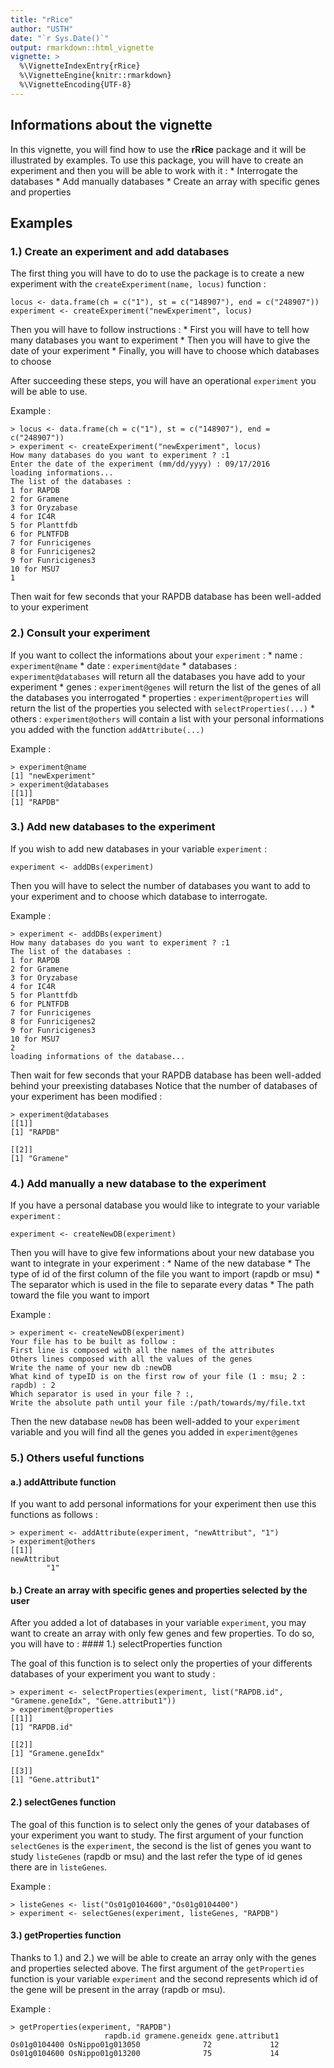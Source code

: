 ```yaml
---
title: "rRice"
author: "USTH"
date: "`r Sys.Date()`"
output: rmarkdown::html_vignette
vignette: >
  %\VignetteIndexEntry{rRice}
  %\VignetteEngine{knitr::rmarkdown}
  %\VignetteEncoding{UTF-8}
---
```



## Informations about the vignette

In this vignette, you will find how to use the **rRice** package and it will be illustrated by examples. 
To use this package, you will have to create an experiment and then you will be able to work with it :
* Interrogate the databases
* Add manually databases
* Create an array with specific genes and properties

## Examples

### 1.) Create an experiment and add databases

The first thing you will have to do to use the package is to create a new experiment with the `createExperiment(name, locus)` function :
```
locus <- data.frame(ch = c("1"), st = c("148907"), end = c("248907"))
experiment <- createExperiment("newExperiment", locus)
```

Then you will have to follow instructions :
* First you will have to tell how many databases you want to experiment
* Then you will have to give the date of your experiment
* Finally, you will have to choose which databases to choose
    
After succeeding these steps, you will have an operational `experiment` you will be able to use. 

Example :
```
> locus <- data.frame(ch = c("1"), st = c("148907"), end = c("248907"))
> experiment <- createExperiment("newExperiment", locus)
How many databases do you want to experiment ? :1
Enter the date of the experiment (mm/dd/yyyy) : 09/17/2016
loading informations...
The list of the databases : 
1 for RAPDB 
2 for Gramene 
3 for Oryzabase 
4 for IC4R 
5 for Planttfdb 
6 for PLNTFDB 
7 for Funricigenes 
8 for Funricigenes2 
9 for Funricigenes3 
10 for MSU7 
1
```
Then wait for few seconds that your RAPDB database has been well-added to your experiment

### 2.) Consult your experiment

If you want to collect the informations about your `experiment` :
* name : `experiment@name`
* date : `experiment@date`
* databases : `experiment@databases` will return all the databases you have add to your experiment
* genes : `experiment@genes` will return the list of the genes of all the databases you interrogated
* properties : `experiment@properties` will return the list of the properties you selected with `selectProperties(...)`
* others : `experiment@others` will contain a list with your personal informations you added with the function `addAttribute(...)`

Example :
```
> experiment@name
[1] "newExperiment"
> experiment@databases
[[1]]
[1] "RAPDB"
```

### 3.) Add new databases to the experiment

If you wish to add new databases in your variable `experiment` :
```
experiment <- addDBs(experiment)
```

Then you will have to select the number of databases you want to add to your experiment and to choose which database to interrogate. 

Example :
```
> experiment <- addDBs(experiment)
How many databases do you want to experiment ? :1
The list of the databases : 
1 for RAPDB 
2 for Gramene 
3 for Oryzabase 
4 for IC4R 
5 for Planttfdb 
6 for PLNTFDB 
7 for Funricigenes 
8 for Funricigenes2 
9 for Funricigenes3 
10 for MSU7 
2
loading informations of the database...
```
Then wait for few seconds that your RAPDB database has been well-added behind your preexisting databases
Notice that the number of databases of your experiment has been modified :
```
> experiment@databases
[[1]]
[1] "RAPDB"

[[2]]
[1] "Gramene"
```

### 4.) Add manually a new database to the experiment

If you have a personal database you would like to integrate to your variable `experiment` :
```
experiment <- createNewDB(experiment)
```

Then you will have to give few informations about your new database you want to integrate in your experiment : 
* Name of the new database
* The type of id of the first column of the file you want to import (rapdb or msu)
* The separator which is used in the file to separate every datas 
* The path toward the file you want to import

Example : 
```
> experiment <- createNewDB(experiment)
Your file has to be built as follow : 
First line is composed with all the names of the attributes
Others lines composed with all the values of the genes
Write the name of your new db :newDB
What kind of typeID is on the first row of your file (1 : msu; 2 : rapdb) : 2
Which separator is used in your file ? :,
Write the absolute path until your file :/path/towards/my/file.txt
```
Then the new database `newDB` has been well-added to your `experiment` variable and you will find all the genes you added in `experiment@genes`

### 5.) Others useful functions

#### a.) addAttribute function
If you want to add personal informations for your experiment then use this functions as follows :
```
> experiment <- addAttribute(experiment, "newAttribut", "1")
> experiment@others
[[1]]
newAttribut 
        "1" 
```

#### b.) Create an array with specific genes and properties selected by the user

After you added a lot of databases in your variable `experiment`, you may want to create an array with only few genes and few properties. 
To do so, you will have to :
#### 1.) selectProperties function

The goal of this function is to select only the properties of your differents databases of your experiment you want to study :
```
> experiment <- selectProperties(experiment, list("RAPDB.id", "Gramene.geneIdx", "Gene.attribut1"))
> experiment@properties
[[1]]
[1] "RAPDB.id"

[[2]]
[1] "Gramene.geneIdx"

[[3]]
[1] "Gene.attribut1"

```

#### 2.) selectGenes function

The goal of this function is to select only the genes of your databases of your experiment you want to study.
The first argument of your function `selectGenes` is the `experiment`, the second is the list of genes you want to study `listeGenes` (rapdb or msu) and the last refer the type of id genes there are in `listeGenes`.

Example :
```
> listeGenes <- list("Os01g0104600","Os01g0104400")
> experiment <- selectGenes(experiment, listeGenes, "RAPDB")
```

#### 3.) getProperties function

Thanks to 1.) and 2.) we will be able to create an array only with the genes and properties selected above.
The first argument of the `getProperties` function is your variable `experiment` and the second represents which id of the gene will be present in the array (rapdb or msu).

Example :
```
> getProperties(experiment, "RAPDB")
                     rapdb.id gramene.geneidx gene.attribut1
Os01g0104400 OsNippo01g013050              72             12
Os01g0104600 OsNippo01g013200              75             14
```
